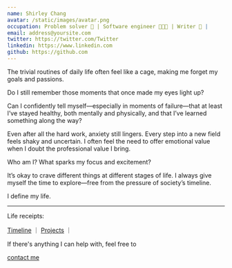 ```yaml
---
name: Shirley Chang
avatar: /static/images/avatar.png
occupation: Problem solver 🧠 | Software engineer 👩🏻‍💻 | Writer 📝 |
email: address@yoursite.com
twitter: https://twitter.com/Twitter
linkedin: https://www.linkedin.com
github: https://github.com
---
```


The trivial routines of daily life often feel like a cage, making me forget my goals and passions.

Do I still remember those moments that once made my eyes light up?

Can I confidently tell myself—especially in moments of failure—that at least I’ve stayed healthy, both mentally and physically, and that I’ve learned something along the way?

Even after all the hard work, anxiety still lingers. Every step into a new field feels shaky and uncertain. I often feel the need to offer emotional value when I doubt the professional value I bring.

Who am I? What sparks my focus and excitement?

It’s okay to crave different things at different stages of life. I always give myself the time to explore—free from the pressure of society’s timeline.

I define my life.

---

<div className="flex flex-col gap-0">
  <div className="flex items-center gap-1 h-10">
    <p>Life receipts: </p>
    <a href="/timeline">Timeline</a>
    <span>｜</span>
    <a href="/projects">Projects</a>
    <span>｜</span>
  </div>

  <div className="flex items-center gap-1 flex-wrap">
    <p>If there's anything I can help with, feel free to</p>
    <a
      href="https://www.linkedin.com/in/arealclimber/"
      target="_blank"
      rel="noopener noreferrer"
    >
      <p className="text-yellow-600 underline decoration-yellow-600 hover:opacity-80 -mt-10 md:-mt-0">
        contact me
      </p>
    </a>

  </div>
</div>
